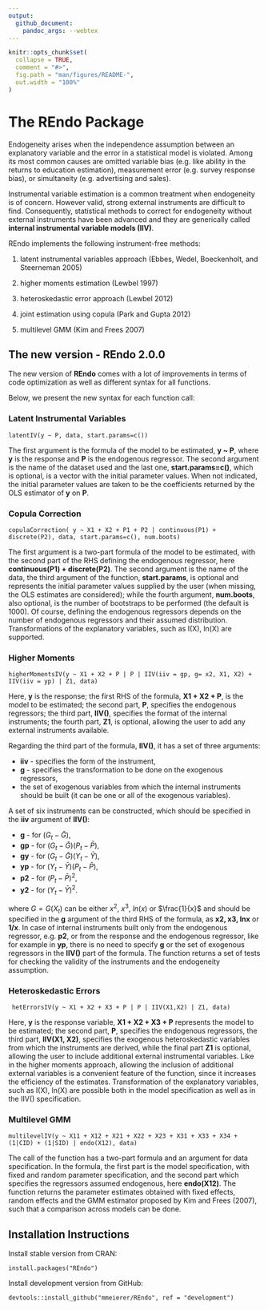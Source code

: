 ```yaml
---
output: 
  github_document:
    pandoc_args: --webtex
---
```


<!-- README.md is generated from README.Rmd. Please edit that file -->

```r
knitr::opts_chunk$set(
  collapse = TRUE,
  comment = "#>",
  fig.path = "man/figures/README-",
  out.width = "100%"
)
```

# The REndo Package
Endogeneity arises when the independence assumption between an explanatory variable and the error in a statistical model is violated. Among its most common causes are omitted variable bias (e.g. like ability in the returns to education estimation), measurement error (e.g. survey response bias), or simultaneity (e.g. advertising and sales). 

Instrumental variable estimation is a common treatment when endogeneity is of concern. However valid, strong external instruments are difficult to find. Consequently, statistical methods to correct for endogeneity without external instruments have been advanced and they are generically called **internal instrumental variable models (IIV)**. 

REndo implements the following instrument-free methods: 

(1) latent instrumental variables approach (Ebbes, Wedel, Boeckenholt, and Steerneman 2005)

(2) higher moments estimation (Lewbel 1997)

(3) heteroskedastic error approach (Lewbel 2012)

(4) joint estimation using copula (Park and Gupta 2012) 

(5) multilevel GMM (Kim and Frees 2007)


## The new version - REndo 2.0.0 ##

The new version of **REndo** comes with a lot of improvements in terms of code optimization as well as different syntax for all functions. 

Below, we present the new syntax for each function call:

### **Latent Instrumental Variables** 

```
latentIV(y ~ P, data, start.params=c()) 
```
The first argument is the formula of the model to be estimated, **y ~ P**, where **y** is the response and **P** is the endogenous regressor. The second argument is the name of the dataset used and the last one, **start.params=c()**, which is optional, is a vector with the initial parameter values. When not indicated, the initial parameter values are taken to be the coefficients returned by the OLS estimator of **y** on **P**.  

### **Copula Correction**

```
copulaCorrection( y ~ X1 + X2 + P1 + P2 | continuous(P1) + discrete(P2), data, start.params=c(), num.boots)
```
The first argument is a two-part formula of the model to be estimated, with the second part of the RHS defining the endogenous regressor, here **continuous(P1) + discrete(P2)**. The second argument is the name of the data, the third argument of the function, **start.params**, is optional and represents the initial parameter values supplied by the user (when missing, the OLS estimates are considered); while the fourth argument, **num.boots**, also optional, is the number of bootstraps to be performed (the default is 1000). Of course, defining the endogenous regressors depends on the number of endogenous regressors and their assumed distribution. Transformations of the explanatory variables, such as I(X), ln(X) are supported. 
     
### **Higher Moments**  

```
higherMomentsIV(y ~ X1 + X2 + P | P | IIV(iiv = gp, g= x2, X1, X2) + IIV(iiv = yp) | Z1, data)
```

Here, **y** is the response; the first RHS of the formula, **X1 + X2 + P**, is the model to be estimated; the second part, **P**, specifies the endogenous regressors; the third part, **IIV()**, specifies the format of the internal instruments; the fourth part, **Z1**, is optional, allowing the user to add any external instruments available.

Regarding the third part of the formula, **IIV()**, it has a set of three arguments:

  * **iiv** - specifies the form of the instrument,
  * **g** - specifies the transformation to be done on the exogenous regressors,
  * the set of exogenous variables from which the internal instruments should be built (it can be one or all of the exogenous variables).  

A set of six instruments can be constructed, which should be specified in the **iiv** argument of **IIV()**:

* **g**  - for $(G_{t} - \bar{G})$,
* **gp** - for $(G_{t} - \bar{G})(P_{t}-\bar{P})$,
* **gy** - for $(G_{t} - \bar{G})(Y_{t}-\bar{Y})$,
* **yp** - for $(Y_{t} - \bar{Y})(P_{t}-\bar{P})$,
* **p2** - for $(P_{t} - \bar{P})^2$,
* **y2** - for $(Y_{t} - \bar{Y})^2$.

where $G=G(X_{t})$ can be either $x^2$, $x^3$, $ln(x)$ or $\frac{1}{x}$ and should be specified in the **g** argument of the third RHS of the formula, as **x2, x3, lnx** or **1/x**.
In case of internal instruments built only from the endogenous regressor, e.g. **p2**, or from the response and the endogenous regressor, like for example in **yp**, there is no need to specify **g** or the set of exogenous regressors in the **IIV()** part of the formula. The function returns a set of tests for checking the validity of the instruments and the endogeneity assumption. 

### **Heteroskedastic Errors**

```
 hetErrorsIV(y ~ X1 + X2 + X3 + P | P | IIV(X1,X2) | Z1, data)
```
Here, **y** is the response variable, **X1 + X2 + X3 + P** represents the model to be estimated; the second part, **P**, specifies the endogenous regressors, the third part, **IIV(X1, X2)**, specifies the exogenous heteroskedastic variables from which the instruments are derived, while the final part **Z1** is optional, allowing the user to include additional external instrumental variables. Like in the higher moments approach, allowing the inclusion of additional external variables is a convenient feature of the function, since it increases the efficiency of the estimates. Transformation of the explanatory variables, such as I(X), ln(X) are possible both in the model specification as well as in the IIV() specification.

### **Multilevel GMM**

```
multilevelIV(y ~ X11 + X12 + X21 + X22 + X23 + X31 + X33 + X34 + (1|CID) + (1|SID) | endo(X12), data)  
```
The call of the function has a two-part formula and an argument for data specification. In the formula, the first part is the model specification, with fixed and random parameter specification, and the second part which specifies the regressors assumed endogenous, here **endo(X12)**. The function returns the parameter estimates obtained with fixed effects, random effects and the GMM estimator proposed by Kim and Frees (2007), such that a comparison across models can be done.


## Installation Instructions
Install stable version from CRAN:
     
```
install.packages("REndo")
```

Install development version from GitHub:
```
devtools::install_github("mmeierer/REndo", ref = "development")
```

